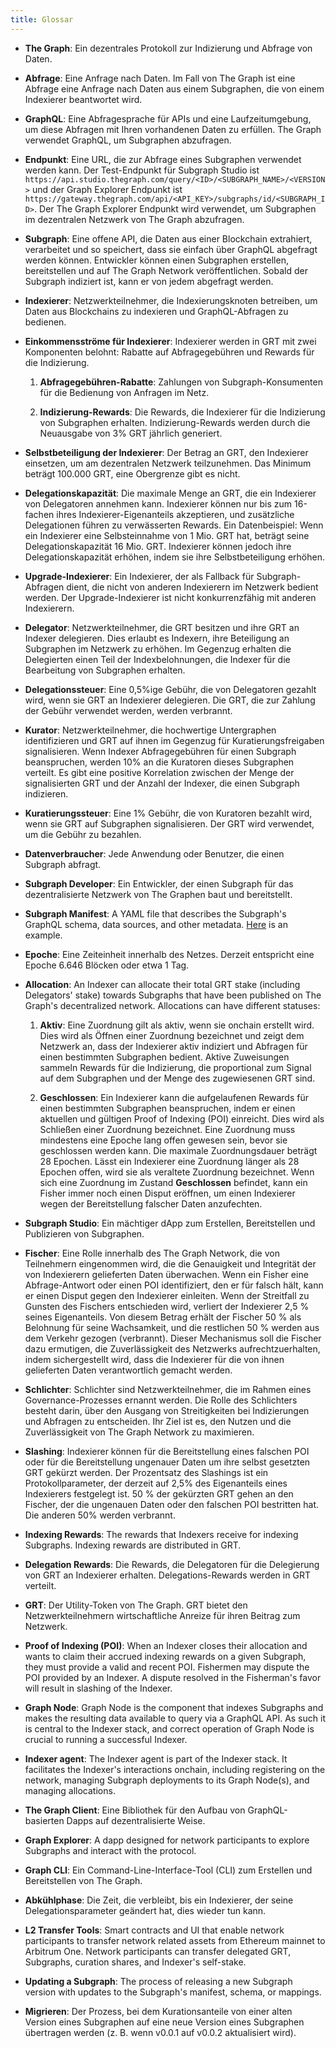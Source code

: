 ```yaml
---
title: Glossar
---
```


- **The Graph**: Ein dezentrales Protokoll zur Indizierung und Abfrage von Daten.

- **Abfrage**: Eine Anfrage nach Daten. Im Fall von The Graph ist eine Abfrage eine Anfrage nach Daten aus einem Subgraphen, die von einem Indexierer beantwortet wird.

- **GraphQL**: Eine Abfragesprache für APIs und eine Laufzeitumgebung, um diese Abfragen mit Ihren vorhandenen Daten zu erfüllen. The Graph verwendet GraphQL, um Subgraphen abzufragen.

- **Endpunkt**: Eine URL, die zur Abfrage eines Subgraphen verwendet werden kann. Der Test-Endpunkt für Subgraph Studio ist `https://api.studio.thegraph.com/query/<ID>/<SUBGRAPH_NAME>/<VERSION>` und der Graph Explorer Endpunkt ist `https://gateway.thegraph.com/api/<API_KEY>/subgraphs/id/<SUBGRAPH_ID>`. Der The Graph Explorer Endpunkt wird verwendet, um Subgraphen im dezentralen Netzwerk von The Graph abzufragen.

- **Subgraph**: Eine offene API, die Daten aus einer Blockchain extrahiert, verarbeitet und so speichert, dass sie einfach über GraphQL abgefragt werden können. Entwickler können einen Subgraphen erstellen, bereitstellen und auf The Graph Network veröffentlichen. Sobald der Subgraph indiziert ist, kann er von jedem abgefragt werden.

- **Indexierer**: Netzwerkteilnehmer, die Indexierungsknoten betreiben, um Daten aus Blockchains zu indexieren und GraphQL-Abfragen zu bedienen.

- **Einkommensströme für Indexierer**: Indexierer werden in GRT mit zwei Komponenten belohnt: Rabatte auf Abfragegebühren und Rewards für die Indizierung.
  1. **Abfragegebühren-Rabatte**: Zahlungen von Subgraph-Konsumenten für die Bedienung von Anfragen im Netz.

  2. **Indizierung-Rewards**: Die Rewards, die Indexierer für die Indizierung von Subgraphen erhalten. Indizierung-Rewards werden durch die Neuausgabe von 3% GRT jährlich generiert.

- **Selbstbeteiligung der Indexierer**: Der Betrag an GRT, den Indexierer einsetzen, um am dezentralen Netzwerk teilzunehmen. Das Minimum beträgt 100.000 GRT, eine Obergrenze gibt es nicht.

- **Delegationskapazität**: Die maximale Menge an GRT, die ein Indexierer von Delegatoren annehmen kann. Indexierer können nur bis zum 16-fachen ihres Indexierer-Eigenanteils akzeptieren, und zusätzliche Delegationen führen zu verwässerten Rewards. Ein Datenbeispiel: Wenn ein Indexierer eine Selbsteinnahme von 1 Mio. GRT hat, beträgt seine Delegationskapazität 16 Mio. GRT. Indexierer können jedoch ihre Delegationskapazität erhöhen, indem sie ihre Selbstbeteiligung erhöhen.

- **Upgrade-Indexierer**: Ein Indexierer, der als Fallback für Subgraph-Abfragen dient, die nicht von anderen Indexierern im Netzwerk bedient werden. Der Upgrade-Indexierer ist nicht konkurrenzfähig mit anderen Indexierern.

- **Delegator**: Netzwerkteilnehmer, die GRT besitzen und ihre GRT an Indexer delegieren. Dies erlaubt es Indexern, ihre Beteiligung an Subgraphen im Netzwerk zu erhöhen. Im Gegenzug erhalten die Delegierten einen Teil der Indexbelohnungen, die Indexer für die Bearbeitung von Subgraphen erhalten.

- **Delegationssteuer**: Eine 0,5%ige Gebühr, die von Delegatoren gezahlt wird, wenn sie GRT an Indexierer delegieren. Die GRT, die zur Zahlung der Gebühr verwendet werden, werden verbrannt.

- **Kurator**: Netzwerkteilnehmer, die hochwertige Untergraphen identifizieren und GRT auf ihnen im Gegenzug für Kuratierungsfreigaben signalisieren. Wenn Indexer Abfragegebühren für einen Subgraph beanspruchen, werden 10% an die Kuratoren dieses Subgraphen verteilt. Es gibt eine positive Korrelation zwischen der Menge der signalisierten GRT und der Anzahl der Indexer, die einen Subgraph indizieren.

- **Kuratierungssteuer**: Eine 1% Gebühr, die von Kuratoren bezahlt wird, wenn sie GRT auf Subgraphen signalisieren. Der GRT wird verwendet, um die Gebühr zu bezahlen.

- **Datenverbraucher**: Jede Anwendung oder Benutzer, die einen Subgraph abfragt.

- **Subgraph Developer**: Ein Entwickler, der einen Subgraph für das dezentralisierte Netzwerk von The Graphen baut und bereitstellt.

- **Subgraph Manifest**: A YAML file that describes the Subgraph's GraphQL schema, data sources, and other metadata. [Here](https://github.com/graphprotocol/example-subgraph/blob/master/subgraph.yaml) is an example.

- **Epoche**: Eine Zeiteinheit innerhalb des Netzes. Derzeit entspricht eine Epoche 6.646 Blöcken oder etwa 1 Tag.

- **Allocation**: An Indexer can allocate their total GRT stake (including Delegators' stake) towards Subgraphs that have been published on The Graph's decentralized network. Allocations can have different statuses:
  1. **Aktiv**: Eine Zuordnung gilt als aktiv, wenn sie onchain erstellt wird. Dies wird als Öffnen einer Zuordnung bezeichnet und zeigt dem Netzwerk an, dass der Indexierer aktiv indiziert und Abfragen für einen bestimmten Subgraphen bedient. Aktive Zuweisungen sammeln Rewards für die Indizierung, die proportional zum Signal auf dem Subgraphen und der Menge des zugewiesenen GRT sind.

  2. **Geschlossen**: Ein Indexierer kann die aufgelaufenen Rewards für einen bestimmten Subgraphen beanspruchen, indem er einen aktuellen und gültigen Proof of Indexing (POI) einreicht. Dies wird als Schließen einer Zuordnung bezeichnet. Eine Zuordnung muss mindestens eine Epoche lang offen gewesen sein, bevor sie geschlossen werden kann. Die maximale Zuordnungsdauer beträgt 28 Epochen. Lässt ein Indexierer eine Zuordnung länger als 28 Epochen offen, wird sie als veraltete Zuordnung bezeichnet. Wenn sich eine Zuordnung im Zustand **Geschlossen** befindet, kann ein Fisher immer noch einen Disput eröffnen, um einen Indexierer wegen der Bereitstellung falscher Daten anzufechten.

- **Subgraph Studio**: Ein mächtiger dApp zum Erstellen, Bereitstellen und Publizieren von Subgraphen.

- **Fischer**: Eine Rolle innerhalb des The Graph Network, die von Teilnehmern eingenommen wird, die die Genauigkeit und Integrität der von Indexierern gelieferten Daten überwachen. Wenn ein Fisher eine Abfrage-Antwort oder einen POI identifiziert, den er für falsch hält, kann er einen Disput gegen den Indexierer einleiten. Wenn der Streitfall zu Gunsten des Fischers entschieden wird, verliert der Indexierer 2,5 % seines Eigenanteils. Von diesem Betrag erhält der Fischer 50 % als Belohnung für seine Wachsamkeit, und die restlichen 50 % werden aus dem Verkehr gezogen (verbrannt). Dieser Mechanismus soll die Fischer dazu ermutigen, die Zuverlässigkeit des Netzwerks aufrechtzuerhalten, indem sichergestellt wird, dass die Indexierer für die von ihnen gelieferten Daten verantwortlich gemacht werden.

- **Schlichter**: Schlichter sind Netzwerkteilnehmer, die im Rahmen eines Governance-Prozesses ernannt werden. Die Rolle des Schlichters besteht darin, über den Ausgang von Streitigkeiten bei Indizierungen und Abfragen zu entscheiden. Ihr Ziel ist es, den Nutzen und die Zuverlässigkeit von The Graph Network zu maximieren.

- **Slashing**: Indexierer können für die Bereitstellung eines falschen POI oder für die Bereitstellung ungenauer Daten um ihre selbst gesetzten GRT gekürzt werden. Der Prozentsatz des Slashings ist ein Protokollparameter, der derzeit auf 2,5% des Eigenanteils eines Indexierers festgelegt ist. 50 % der gekürzten GRT gehen an den Fischer, der die ungenauen Daten oder den falschen POI bestritten hat. Die anderen 50% werden verbrannt.

- **Indexing Rewards**: The rewards that Indexers receive for indexing Subgraphs. Indexing rewards are distributed in GRT.

- **Delegation Rewards**: Die Rewards, die Delegatoren für die Delegierung von GRT an Indexierer erhalten. Delegations-Rewards werden in GRT verteilt.

- **GRT**: Der Utility-Token von The Graph. GRT bietet den Netzwerkteilnehmern wirtschaftliche Anreize für ihren Beitrag zum Netzwerk.

- **Proof of Indexing (POI)**: When an Indexer closes their allocation and wants to claim their accrued indexing rewards on a given Subgraph, they must provide a valid and recent POI. Fishermen may dispute the POI provided by an Indexer. A dispute resolved in the Fisherman's favor will result in slashing of the Indexer.

- **Graph Node**: Graph Node is the component that indexes Subgraphs and makes the resulting data available to query via a GraphQL API. As such it is central to the Indexer stack, and correct operation of Graph Node is crucial to running a successful Indexer.

- **Indexer agent**: The Indexer agent is part of the Indexer stack. It facilitates the Indexer's interactions onchain, including registering on the network, managing Subgraph deployments to its Graph Node(s), and managing allocations.

- **The Graph Client**: Eine Bibliothek für den Aufbau von GraphQL-basierten Dapps auf dezentralisierte Weise.

- **Graph Explorer**: A dapp designed for network participants to explore Subgraphs and interact with the protocol.

- **Graph CLI**: Ein Command-Line-Interface-Tool (CLI) zum Erstellen und Bereitstellen von The Graph.

- **Abkühlphase**: Die Zeit, die verbleibt, bis ein Indexierer, der seine Delegationsparameter geändert hat, dies wieder tun kann.

- **L2 Transfer Tools**: Smart contracts and UI that enable network participants to transfer network related assets from Ethereum mainnet to Arbitrum One. Network participants can transfer delegated GRT, Subgraphs, curation shares, and Indexer's self-stake.

- **Updating a Subgraph**: The process of releasing a new Subgraph version with updates to the Subgraph's manifest, schema, or mappings.

- **Migrieren**: Der Prozess, bei dem Kurationsanteile von einer alten Version eines Subgraphen auf eine neue Version eines Subgraphen übertragen werden (z. B. wenn v0.0.1 auf v0.0.2 aktualisiert wird).
